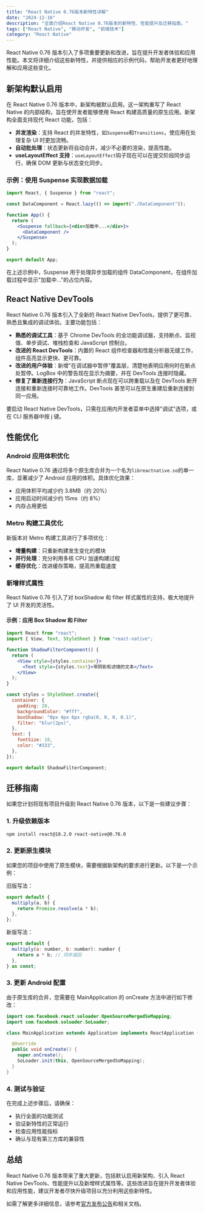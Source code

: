 ```yaml
---
title: "React Native 0.76版本新特性详解"
date: "2024-12-16"
description: "全面介绍React Native 0.76版本的新特性、性能提升及迁移指南。"
tags: ["React Native", "移动开发", "前端技术"]
category: "React Native"
---
```


React Native 0.76 版本引入了多项重要更新和改进，旨在提升开发者体验和应用性能。本文将详细介绍这些新特性，并提供相应的示例代码，帮助开发者更好地理解和应用这些变化。

## 新架构默认启用

在 React Native 0.76 版本中，新架构被默认启用。这一架构重写了 React Native 的内部结构，旨在使开发者能够使用 React 构建高质量的原生应用。新架构全面支持现代 React 功能，包括：

- **并发渲染**：支持 React 的并发特性，如`Suspense`和`Transitions`，使应用在处理复杂 UI 时更加流畅。
- **自动批处理**：状态更新将自动合并，减少不必要的渲染，提高性能。
- **useLayoutEffect 支持**：`useLayoutEffect`钩子现在可以在提交阶段同步运行，确保 DOM 更新与状态变化同步。

### 示例：使用 Suspense 实现数据加载

```jsx
import React, { Suspense } from "react";

const DataComponent = React.lazy(() => import("./DataComponent"));

function App() {
  return (
    <Suspense fallback={<div>加载中...</div>}>
      <DataComponent />
    </Suspense>
  );
}

export default App;
```

在上述示例中，Suspense 用于处理异步加载的组件 DataComponent，在组件加载过程中显示"加载中..."的占位内容。

## React Native DevTools

React Native 0.76 版本引入了全新的 React Native DevTools，提供了更可靠、熟悉且集成的调试体验。主要功能包括：

- **熟悉的调试工具**：基于 Chrome DevTools 的全功能调试器，支持断点、监视值、单步调试、堆栈检查和 JavaScript 控制台。
- **改进的 React DevTools**：内置的 React 组件检查器和性能分析器无缝工作，组件高亮显示更快、更可靠。
- **改进的用户体验**：新增"在调试器中暂停"覆盖层，清楚地表明应用何时在断点处暂停。LogBox 中的警告现在显示为摘要，并在 DevTools 连接时隐藏。
- **修复了重新连接行为**：JavaScript 断点现在可以跨重载以及在 DevTools 断开连接和重新连接时可靠地工作。DevTools 甚至可以在原生重建后重新连接到同一应用。

要启动 React Native DevTools，只需在应用内开发者菜单中选择"调试"选项，或在 CLI 服务器中按 j 键。

## 性能优化

### Android 应用体积优化

React Native 0.76 通过将多个原生库合并为一个名为`libreactnative.so`的单一库，显著减少了 Android 应用的体积。具体优化效果：

- 应用体积平均减少约 3.8MB（约 20%）
- 应用启动时间减少约 15ms（约 8%）
- 内存占用更低

### Metro 构建工具优化

新版本对 Metro 构建工具进行了多项优化：

- **增量构建**：只重新构建发生变化的模块
- **并行处理**：充分利用多核 CPU 加速构建过程
- **缓存优化**：改进缓存策略，提高热重载速度

### 新增样式属性

React Native 0.76 引入了对 boxShadow 和 filter 样式属性的支持，极大地提升了 UI 开发的灵活性。

#### 示例：应用 Box Shadow 和 Filter

```jsx
import React from "react";
import { View, Text, StyleSheet } from "react-native";

function ShadowFilterComponent() {
  return (
    <View style={styles.container}>
      <Text style={styles.text}>带阴影和滤镜的文本</Text>
    </View>
  );
}

const styles = StyleSheet.create({
  container: {
    padding: 20,
    backgroundColor: "#fff",
    boxShadow: "0px 4px 6px rgba(0, 0, 0, 0.1)",
    filter: "blur(2px)",
  },
  text: {
    fontSize: 18,
    color: "#333",
  },
});

export default ShadowFilterComponent;
```

## 迁移指南

如果您计划将现有项目升级到 React Native 0.76 版本，以下是一些建议步骤：

### 1. 升级依赖版本

```bash
npm install react@18.2.0 react-native@0.76.0
```

### 2. 更新原生模块

如果您的项目中使用了原生模块，需要根据新架构的要求进行更新。以下是一个示例：

旧版写法：

```javascript
export default {
  multiply(a, b) {
    return Promise.resolve(a * b);
  },
};
```

新版写法：

```javascript
export default {
  multiply(a: number, b: number): number {
    return a * b; // 同步返回
  },
} as const;
```

### 3. 更新 Android 配置

由于原生库的合并，您需要在 MainApplication 的 onCreate 方法中进行如下修改：

```java
import com.facebook.react.soloader.OpenSourceMergedSoMapping;
import com.facebook.soloader.SoLoader;

class MainApplication extends Application implements ReactApplication {

  @Override
  public void onCreate() {
    super.onCreate();
    SoLoader.init(this, OpenSourceMergedSoMapping);
  }
}
```

### 4. 测试与验证

在完成上述步骤后，请确保：

- 执行全面的功能测试
- 验证新特性的正常运行
- 检查应用性能指标
- 确认与现有第三方库的兼容性

## 总结

React Native 0.76 版本带来了重大更新，包括默认启用新架构、引入 React Native DevTools、性能提升以及新增样式属性等。这些改进旨在提升开发者体验和应用性能，建议开发者尽快升级项目以充分利用这些新特性。

如需了解更多详细信息，请参考[官方发布公告](https://reactnative.dev/blog/2024/01/03/0.76-stable)和相关文档。
